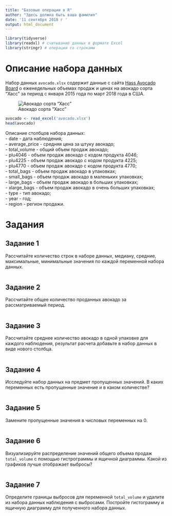 ```yaml
---
title: "Базовые операции в R"
author: "Здесь должна быть ваша фамилия"
date: '11 сентября 2018 г '
output: html_document
---
```


```r
library(tidyverse)
library(readxl) # считывание данных в формате Excel
library(stringr) # операции со строками
```

# Описание набора данных

Набор данных `avocado.xlsx` содержит данные с сайта [Hass Avocado Board](http://www.hassavocadoboard.com) о еженедельных объемах продаж и ценах на авокадо сорта "Хасс" за период с января 2015 года по март 2018 года в США.

![Авокадо сорта "Хасс"](Avocado-Hass.png)


```r
avocado <- read_excel('avocado.xlsx') 
head(avocado)
```

Описание столбцов набора данных:  
- date - дата наблюдения;  
- average_price - средняя цена за штуку авокадо;   
- total_volume - общий объем продаж авокадо;  
- plu4046 - объем продаж авокадо с кодом продукта 4046;  
- plu4225 - объем продаж авокадо с кодом продукта 4225;  
- plu4770 - объем продаж авокадо с кодом продукта 4770;  
- total_bags - объем продаж авокадо в упаковках;  
- small_bags - объем продаж авокадо в маленьких упаковках;  
- large_bags - объем продаж авокадо в больших упаковках;  
- xlarge_bags - объем продаж авокадо в очень больших упаковках;  
- type - тип авокадо;  
- year - год;  
- region - регион продажи.  



# Задания
## Задание 1
Рассчитайте количество строк в наборе данных, медиану, средние, максимальные, минимальные значения по каждой переменной набора данных.

```r

```

## Задание 2
Рассчитайте общее количество проданных авокадо за рассматриваемый период.

```r

```

## Задание 3
Рассчитайте среднее количество авокадо в одной упаковке для каждого наблюдения, результат расчета добавьте в набор данных в виде нового столбца.

```r

```

## Задание 4
Исследуйте набор данных на предмет пропущенных значений. В каких переменных есть пропущенные значение и в каком количестве?

```r

```

## Задание 5 
Замените пропущенные значения в числовых переменных на 0.

```r

```

## Задание 6
Визуализируйте распределение значений общего объема продаж `total_volume` с помощью гистрограммы и ящичной диаграммы. Какой из графиков лучше отображает выбросы?

```r

```

## Задание 7
Определите границы выбросов для переменной `total_volume` и удалите из набора данных наблюдения с выбросами. Постройте гистограмму и ящичную диаграмму для полученного набора данных.

```r

```



